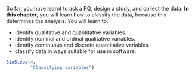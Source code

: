 ::: {.objectivesBox .objectives data-latex="{iconmonstr-target-4-240.png}"}
So far, you have learnt to ask a RQ, design a study, and collect the data.
**In this chapter**, you will learn how to classify the data, because this determines the analysis.
You will learn to:

* identify qualitative and quantitative variables.
* identify nominal and ordinal qualitative variables.
* identify continuous and discrete quantitative variables.
* classify data in ways suitable for use in software.
:::


```r
SixSteps(4, 
         "Classifying variables") 
```